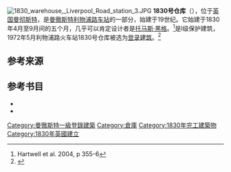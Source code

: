 {{expand|time=2016-07-23T12:53:58+00:00}}
[[File:1830_warehouse,_Liverpool_Road_station_3.JPG|thumb]]
'''1830号仓库'''（{{lang-en|1830 warehouse}}），位于[[英国|英国]][[曼彻斯特|曼彻斯特]]，是[[曼徹斯特利物浦路车站|曼徹斯特利物浦路车站]]的一部分，始建于19世纪。它始建于1830年4月至9月间的五个月，几乎可以肯定设计者是[[托马斯·黑格|托马斯·黑格]]。<ref name="Hartwell 355-6">Hartwell et al. 2004, p 355-6</ref>是I级保护建筑，1972年5月利物浦路火车站1830号仓库被选为[[登录建筑|登录建筑]]。<ref name="BB">{{cite web|url=http://britishlistedbuildings.co.uk/en-388282-old-warehouse-to-north-of-former-liverpo|title=Old Warehouse to North of Former Liverpool Road Railway Station, Manchester|work=British Listed Buildings|accessdate=2016-07-23|archive-date=2012-03-25|archive-url=https://web.archive.org/web/20120325012928/http://britishlistedbuildings.co.uk/en-388282-old-warehouse-to-north-of-former-liverpo|dead-url=no}}</ref>

==参考来源==
{{Reflist}}

==参考书目==
*{{citation|last1=Hartwell|first1=Clare|last2=Hyde|first2=Matthew|last3=Pevsner|first3=Nikolaus|series=The Buildings of England|title=Lancashire: Manchester and the South East|year=2004|publisher=Yale University Press|location=New Haven, CT; London|isbn=0-300-10583-5}}
*{{citation|last=Hartwell|first=Clare|series=Pevsner Architectural Guides|title=Manchester|year=2001|publisher=Penguin|location=London|isbn=0-14-071131-7}}

{{coord|53.4774|-2.2578|type:railwaystation_region:GB|display=title}}

[[Category:曼徹斯特一級登錄建築|Category:曼徹斯特一級登錄建築]]
[[Category:倉庫|Category:倉庫]]
[[Category:1830年完工建築物|Category:1830年完工建築物]]
[[Category:1830年英國建立|Category:1830年英國建立]]